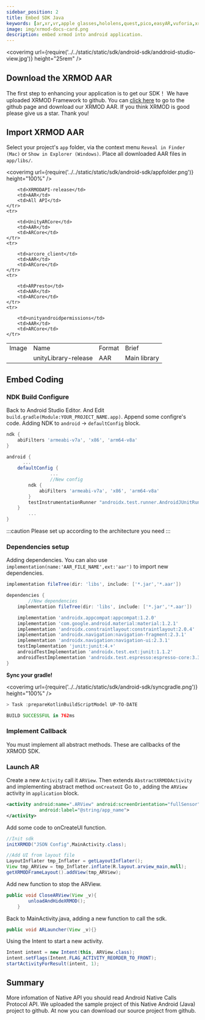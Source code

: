 ```yaml
---
sidebar_position: 2
title: Embed SDK Java
keywords: [ar,xr,vr,apple glasses,hololens,quest,pico,easyAR,vuforia,xrmod,mod,doc,XR,facebook,meta,unity]
image: img/xrmod-docs-card.png
description: embed xrmod into android application.
---
```


<coverimg url={require('../../static/static/sdk/android-sdk/anddroid-studio-view.jpg')} height="25rem" />

## Download the XRMOD AAR

The first step to enhancing your application is to get our SDK！
We have uploaded XRMOD Framework to github. You can [click here](https://github.com/Phantomxm2021/ARMOD-Framework) to go to the github page and download our XRMOD AAR. If you think XRMOD is good please give us a star. Thank you!


## Import XRMOD AAR
Select your project's `app` folder, via the context menu `Reveal in Finder (Mac)` or `Show in Explorer (Windows)`. Place all downloaded AAR files in `app/libs/`.

<coverimg url={require('../../static/static/sdk/android-sdk/appfolder.png')} height="100%" />


<table>
    <tr>
        <td>Image</td>
        <td>Name</td>
        <td>Format</td>
        <td>Brief</td>       
    </tr>
      <tr>
        <td rowspan="7">
         <coverimg url={require('../../static/static/sdk/android-sdk/dragtoset.png')} height="25rem" />
        </td>
    </tr>
    <tr>
        <td>unityLibrary-release</td>
        <td>AAR</td>
        <td>Main library</td>
    </tr>
    <tr>
       
        <td>XRMODAPI-release</td>
        <td>AAR</td>
        <td>All API</td>
    </tr>
    <tr>
        
        <td>UnityARCore</td>
        <td>AAR</td>
        <td>ARCore</td>
    </tr>
    <tr>
        
        <td>arcore_client</td>
        <td>AAR</td>
        <td>ARCore</td>
    </tr>
    <tr>
        
        <td>ARPresto</td>
        <td>AAR</td>
        <td>ARCore</td>
    </tr>
    <tr>
        
        <td>unityandroidpermissions</td>
        <td>AAR</td>
        <td>ARCore</td>
    </tr>
</table>


## Embed Coding

### NDK Build Configure

Back to Android Studio Editor. And Edit `build.gradle(Module:YOUR_PROJECT_NAME.app)`. Append some configre's code.
Adding NDK to `android` -> `defaultConfig` block.

```gradle title="build.gradle(Module:ProjectName.app)"
ndk {
    abiFilters 'armeabi-v7a', 'x86', 'arm64-v8a'
}
```

```gradle title="build.gradle(Module:ProjectName.app)"
android {
	  ...
    defaultConfig {
				...
				//New config
        ndk {
            abiFilters 'armeabi-v7a', 'x86', 'arm64-v8a'
        }
        testInstrumentationRunner "androidx.test.runner.AndroidJUnitRunner"
    }
		...
}
```

:::caution
Please set up according to the architecture you need
:::


### Dependencies setup
Adding dependencies. You can also use `implementation(name:'AAR_FILE_NAME',ext:'aar')` to import new dependencies.

```gradle title="build.gradle(Module:ProjectName.app)"
implementation fileTree(dir: 'libs', include: ['*.jar','*.aar'])
```

```gradle title="build.gradle(Module:ProjectName.app)"
dependencies {
		//New dependencies
    implementation fileTree(dir: 'libs', include: ['*.jar','*.aar'])

    implementation 'androidx.appcompat:appcompat:1.2.0'
    implementation 'com.google.android.material:material:1.2.1'
    implementation 'androidx.constraintlayout:constraintlayout:2.0.4'
    implementation 'androidx.navigation:navigation-fragment:2.3.1'
    implementation 'androidx.navigation:navigation-ui:2.3.1'
    testImplementation 'junit:junit:4.+'
    androidTestImplementation 'androidx.test.ext:junit:1.1.2'
    androidTestImplementation 'androidx.test.espresso:espresso-core:3.3.0'
}
```

**Sync your gradle!**

<coverimg url={require('../../static/static/sdk/android-sdk/syncgradle.png')} height="100%" />

```gradle title="catlog"
> Task :prepareKotlinBuildScriptModel UP-TO-DATE

BUILD SUCCESSFUL in 762ms
```

### Implement Callback
You must implement all abstract methods. These are callbacks of the XRMOD SDK.

### Launch AR
Create a new `Activity` call it `ARView`. Then extends `AbstractXRMODActivity` and implementing abstract method `onCreateUI`
Go to , adding the `ARView` activity in `application` block.

```xml title="androidmanifest.xml"
<activity android:name=".ARView" android:screenOrientation="fullSensor" android:configChanges="mcc|mnc|locale|touchscreen|keyboard|keyboardHidden|navigation|orientation|screenLayout|uiMode|screenSize|smallestScreenSize|fontScale|layoutDirection|density" android:hardwareAccelerated="false" android:process=":Unity"
            android:label="@string/app_name">
</activity>
```

Add some code to onCreateUI function.

```java
//Init sdk
initXRMOD("JSON Config",MainActivity.class);

//Add UI from layout file
LayoutInflater tmp_Inflater = getLayoutInflater();
View tmp_ARView = tmp_Inflater.inflate(R.layout.arview_main,null);
getXRMODFrameLayout().addView(tmp_ARView);
```

Add new function to stop the ARView.

```java
public void CloseARView(View _v){
        unloadAndHideXRMOD();
    }
```

Back to MainActivity.java, adding a new function to call the sdk.

```java
public void ARLauncher(View _v){}
```

Using the Intent to start a new activity.

```java
Intent intent = new Intent(this, ARView.class);
intent.setFlags(Intent.FLAG_ACTIVITY_REORDER_TO_FRONT);
startActivityForResult(intent, 1);
```

## Summary

More infomation of Native API you should read Android Native Calls Protocol API. We uploaded the sample project of this Native Android (Java) project to github. At now you can download our source project from github.
